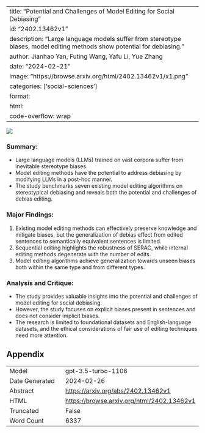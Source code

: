 
---
title: "Potential and Challenges of Model Editing for Social Debiasing"
id: "2402.13462v1"
description: "Large language models suffer from stereotype biases, model editing methods show potential for debiasing."
author: Jianhao Yan, Futing Wang, Yafu Li, Yue Zhang
date: "2024-02-21"
image: "https://browse.arxiv.org/html/2402.13462v1/x1.png"
categories: ['social-sciences']
format:
  html:
    code-overflow: wrap
---

![](https://browse.arxiv.org/html/2402.13462v1/x1.png)

### **Summary:**
- Large language models (LLMs) trained on vast corpora suffer from inevitable stereotype biases.
- Model editing methods have the potential to address debiasing by modifying LLMs in a post-hoc manner.
- The study benchmarks seven existing model editing algorithms on stereotypical debiasing and reveals both the potential and challenges of debias editing.

### Major Findings:
1. Existing model editing methods can effectively preserve knowledge and mitigate biases, but the generalization of debias effect from edited sentences to semantically equivalent sentences is limited.
2. Sequential editing highlights the robustness of SERAC, while internal editing methods degenerate with the number of edits.
3. Model editing algorithms achieve generalization towards unseen biases both within the same type and from different types.

### Analysis and Critique:
- The study provides valuable insights into the potential and challenges of model editing for social debiasing.
- However, the study focuses on explicit biases present in sentences and does not consider implicit biases.
- The research is limited to foundational datasets and English-language datasets, and the ethical considerations of fair use of editing techniques need more attention.

## Appendix

|          |          |
|----------|----------|
| Model     | gpt-3.5-turbo-1106       |
| Date Generated     | 2024-02-26       |
| Abstract | [https://arxiv.org/abs/2402.13462v1](https://arxiv.org/abs/2402.13462v1)        |
| HTML     | [https://browse.arxiv.org/html/2402.13462v1](https://browse.arxiv.org/html/2402.13462v1)       |
| Truncated       | False       |
| Word Count       | 6337       |